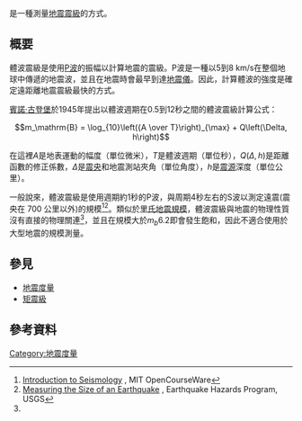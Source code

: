 {{noteTA
|G1=Earthquake
|1=zh-hant:震央;zh-hans:震中
}}
{{地区用词2|zh-cn=体波震级|zh-tw=體波規模|equiv-hk=cn|equiv-mo=cn|as=称|before='''|after='''|start=（记作'''<math>m_b</math>'''，{{lang-en|Body wave magnitude}}），|end=，}}是一種測量[[地震|地震]][[地震度量|震級]]的方式。

==概要==
體波震級是使用[[P波|P波]]的振幅以計算地震的震級。P波是一種以5到8 km/s在整個地球中傳遞的地震波，並且在地震時會最早到達[[地震儀|地震儀]]。因此，計算體波的強度是確定遠距離地震震級最快的方式。

[[賓諾·古登堡|賓諾·古登堡]]於1945年提出以體波週期在0.5到12秒之間的體波震級計算公式：

:<math>m_\mathrm{B} = \log_{10}\left({A \over T}\right)_{\max} + Q\left(\Delta, h\right)</math> 

在這裡<math>A</math>是地表運動的幅度（單位微米），<math>T</math>是體波週期（單位秒），<math>Q\left(\Delta, h\right)</math>是距離函數的修正係數，<math>\Delta</math>是[[震央|震央]]和地震測站夾角（單位角度），<math>h</math>是[[震源|震源]]深度（單位公里）。

一般說來，體波震級是使用週期約1秒的P波，與周期4秒左右的S波以測定遠震(震央在 700 公里以外)的規模<ref name = MIT>[http://ocw.mit.edu/courses/earth-atmospheric-and-planetary-sciences/12-510-introduction-to-seismology-spring-2010/lecture-notes/lec19.pdf Introduction to Seismology] {{Wayback|url=http://ocw.mit.edu/courses/earth-atmospheric-and-planetary-sciences/12-510-introduction-to-seismology-spring-2010/lecture-notes/lec19.pdf |date=20130320013044 }}, MIT OpenCourseWare</ref><ref>[http://earthquake.usgs.gov/learn/topics/measure.php Measuring the Size of an Earthquake] {{Wayback|url=http://earthquake.usgs.gov/learn/topics/measure.php |date=20150118173606 }}, Earthquake Hazards Program, USGS</ref>。類似於[[里氏地震規模|里氏地震規模]]，體波震級與地震的物理性質沒有直接的物理關連<ref name = MIT></ref>，並且在規模大於<math>m_b</math>6.2即會發生飽和，因此不適合使用於大型地震的規模測量。 

==參見==
*[[地震度量|地震度量]]
*[[矩震級|矩震級]]

== 參考資料 ==
{{Reflist}}

{{地震度量}}

[[Category:地震度量|Category:地震度量]]
